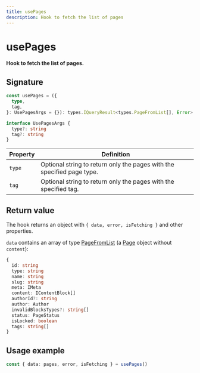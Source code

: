 ```yaml
---
title: usePages
description: Hook to fetch the list of pages
---
```


# usePages

**Hook to fetch the list of pages.**

## Signature

```ts
const usePages = ({
  type,
  tag,
}: UsePagesArgs = {}): types.IQueryResult<types.PageFromList[], Error>

interface UsePagesArgs {
  type?: string
  tag?: string
}
```

| Property | Definition                                                             |
| -------- | ---------------------------------------------------------------------- |
| `type`   | Optional string to return only the pages with the specified page type. |
| `tag`    | Optional string to return only the pages with the specified tag.       |

## Return value

The hook returns an object with `{ data, error, isFetching }` and other properties.

`data` contains an array of type [PageFromList](/api-reference/types/types#pagefromlist) (a [Page](/api-reference/types/types#page) object without `content`):

```ts
{
  id: string
  type: string
  name: string
  slug: string
  meta: IMeta
  content: IContentBlock[]
  authorId?: string
  author: Author
  invalidBlocksTypes?: string[]
  status: PageStatus
  isLocked: boolean
  tags: string[]
}
```

## Usage example

```ts
const { data: pages, error, isFetching } = usePages()
```
